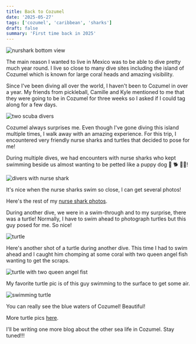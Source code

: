 ```yaml
---
title: Back to Cozumel
date: '2025-05-27'
tags: ['cozumel', 'caribbean', 'sharks']
draft: false
summary: 'First time back in 2025'
---
```


<Image
  src="/static/images/cozumel-may2025/nurse-shark-below.jpg"
  width={800}
  height={840}
  alt="nurshark bottom view"
/>

The main reason I wanted to live in Mexico was to be able to dive pretty much year round. I live so close to many dive sites including the island of Cozumel which is known for large coral heads and amazing visibility.

Since I've been diving all over the world, I haven't been to Cozumel in over a year. My friends from pickleball, Camille and Kyle mentioned to me that they were going to be in Cozumel for three weeks so I asked if I could tag along for a few days.

<Image
  src="/static/images/cozumel-may2025/camille-kyle.jpg"
  width={800}
  height={840}
  alt="two scuba divers"
/>

Cozumel always surprises me. Even though I've gone diving this island multiple times, I walk away with an amazing experience. For this trip, I encountered very friendly nurse sharks and turtles that decided to pose for me!

During multiple dives, we had encounters with nurse sharks who kept swimming beside us almost wanting to be petted like a puppy dog 🐶 :dog2: :service_dog:!

<Image
  src="/static/images/cozumel-may2025/nurse-shark-kyle.jpg"
  width={800}
  height={840}
  alt="divers with nurse shark"
/>

It's nice when the nurse sharks swim so close, I can get several photos!

Here's the rest of my [nurse shark photos](https://generosalitton.smugmug.com/Cozumel-Turtle-NurseShark/n-MBqckP).

During another dive, we were in a swim-through and to my surprise, there was a turtle! Normally, I have to swim ahead to photograph turtles but this guy posed for me. So nice!

<Image
  src="/static/images/cozumel-may2025/turtle-posing.jpg"
  width={800}
  height={840}
  alt="turtle"
/>

Here's another shot of a turtle during another dive. This time I had to swim ahead and I caught him chomping at some coral with two queen angel fish wanting to get the scraps.

<Image
  src="/static/images/cozumel-may2025/turtle-queenangels.jpg"
  width={800}
  height={840}
  alt="turtle with two queen angel fist"
/>

My favorite turtle pic is of this guy swimming to the surface to get some air.

<Image
  src="/static/images/cozumel-may2025/turtle-surfacing.jpg"
  width={800}
  height={840}
  alt="swimming turtle"
/>

You can really see the blue waters of Cozumel! Beautiful!

More turtle pics [here](https://generosalitton.smugmug.com/Cozumel-Turtlees/n-NkZQv2).

I'll be writing one more blog about the other sea life in Cozumel. Stay tuned!!!
